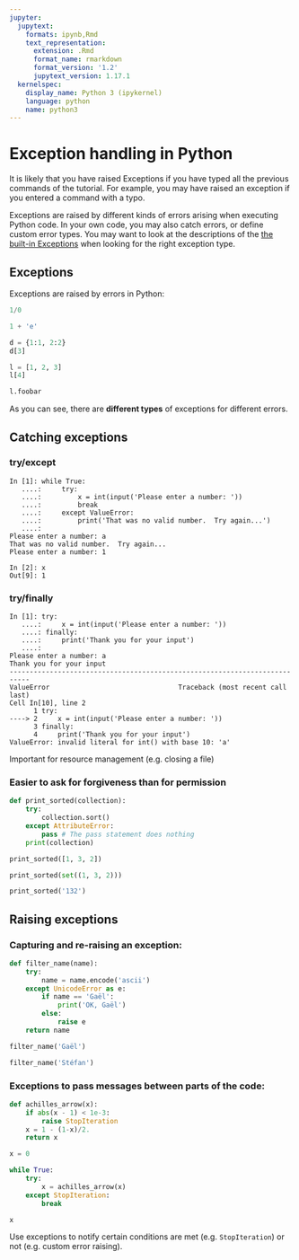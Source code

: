 ```yaml
---
jupyter:
  jupytext:
    formats: ipynb,Rmd
    text_representation:
      extension: .Rmd
      format_name: rmarkdown
      format_version: '1.2'
      jupytext_version: 1.17.1
  kernelspec:
    display_name: Python 3 (ipykernel)
    language: python
    name: python3
---
```


# Exception handling in Python

It is likely that you have raised Exceptions if you have
typed all the previous commands of the tutorial. For example, you may
have raised an exception if you entered a command with a typo.

Exceptions are raised by different kinds of errors arising when executing
Python code. In your own code, you may also catch errors, or define custom
error types. You may want to look at the descriptions of the [the built-in
Exceptions](https://docs.python.org/3/library/exceptions.html) when looking
for the right exception type.

## Exceptions

Exceptions are raised by errors in Python:

```python
1/0
```

```python
1 + 'e'
```

```python
d = {1:1, 2:2}
d[3]
```

```python
l = [1, 2, 3]
l[4]
```

```python
l.foobar
```

As you can see, there are **different types** of exceptions for different errors.

## Catching exceptions

### try/except

```ipython
In [1]: while True:
   ....:     try:
   ....:         x = int(input('Please enter a number: '))
   ....:         break
   ....:     except ValueError:
   ....:         print('That was no valid number.  Try again...')
   ....:
Please enter a number: a
That was no valid number.  Try again...
Please enter a number: 1

In [2]: x
Out[9]: 1
```

### try/finally

```ipython
In [1]: try:
   ....:     x = int(input('Please enter a number: '))
   ....: finally:
   ....:     print('Thank you for your input')
   ....:
Please enter a number: a
Thank you for your input
---------------------------------------------------------------------------
ValueError                                Traceback (most recent call last)
Cell In[10], line 2
      1 try:
----> 2     x = int(input('Please enter a number: '))
      3 finally:
      4     print('Thank you for your input')
ValueError: invalid literal for int() with base 10: 'a'
```

Important for resource management (e.g. closing a file)

### Easier to ask for forgiveness than for permission

```python
def print_sorted(collection):
    try:
        collection.sort()
    except AttributeError:
        pass # The pass statement does nothing
    print(collection)
```

```python
print_sorted([1, 3, 2])
```

```python
print_sorted(set((1, 3, 2)))
```

```python
print_sorted('132')
```

## Raising exceptions

### Capturing and re-raising an exception:

```python
def filter_name(name):
    try:
        name = name.encode('ascii')
    except UnicodeError as e:
        if name == 'Gaël':
            print('OK, Gaël')
        else:
            raise e
    return name

filter_name('Gaël')
```

```python
filter_name('Stéfan')
```

### Exceptions to pass messages between parts of the code:

```python
def achilles_arrow(x):
    if abs(x - 1) < 1e-3:
        raise StopIteration
    x = 1 - (1-x)/2.
    return x

x = 0

while True:
    try:
        x = achilles_arrow(x)
    except StopIteration:
        break

x
```

Use exceptions to notify certain conditions are met (e.g. `StopIteration`) or
not (e.g. custom error raising).
